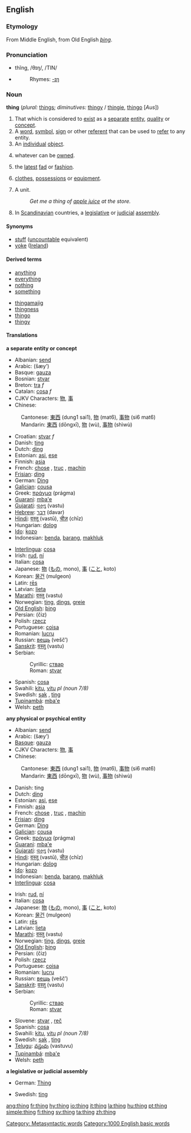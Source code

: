 {{see|Thing}}
==English==

{{rank|got|let|world|194|thing|set|told|both}}

===Etymology===
From Middle English, from Old English ''[[þing]]''.

===Pronunciation===
*thĭng, /θɪŋ/, /TIN/
*{{audio|en-us-thing.ogg|Audio (US)}}
*:Rhymes: [[Rhymes:English:-ɪŋ|-ɪŋ]]

===Noun===
{{Wikipedia}}
'''thing''' (''plural:'' [[things]]; ''diminutives:'' [[thingy]] / [[thingie]], [[thingo]] [''Aus''])

# That which is considered to [[exist]] as a [[separate]] [[entity]], [[quality]] or [[concept]].
# A [[word]], [[symbol]], [[sign]] or other [[referent]] that can be used to [[refer]] to any entity.
# An [[individual]] [[object]].
# {{law}} whatever can be [[owned]].
# the [[latest]] [[fad]] or [[fashion]].
# {{italbrac|in plural}} [[clothes]], [[possessions]] or [[equipment]].
# A unit. 
#: ''Get me a thing of [[apple juice]] at the store.''
# In [[Scandinavian]] countries, a [[legislative]] or [[judicial]] [[assembly]].

====Synonyms====
*[[stuff]] ([[uncountable]] equivalent)
*[[yoke]] ([[Ireland]])

====Derived terms====
{{top}}
*[[anything]]
*[[everything]]
*[[nothing]]
*[[something]]
{{mid}}
*[[thingamajig]]<!-- various spellings -->
*[[thingness]]
*[[thingo]]
*[[thingy]]
{{bottom}}

====Translations====
'''a separate entity or concept'''
{{top}}
*Albanian: [[send#Albanian|send]]
*Arabic: {{ARchar|[[شيء]]}} (šæy’) {{m}}
*Basque: [[gauza]]
*Bosnian: [[stvar]] {{f}}
*Breton: [[tra]] ''f''
*Catalan: [[cosa]] ''f''
*CJKV Characters: [[物]], [[事]]
*Chinese:
:Cantonese: [[東西]] (dung1 sai1), [[物]] (mat6), [[事物]] (si6 mat6)
:Mandarin: [[東西]] (dōngxī), [[物]] (wù), [[事物]] (shìwù)
*Croatian: [[stvar]] ''f''
*Danish: [[ting]] {{c}}
*Dutch: [[ding]] {{n}}
*Estonian: [[asi]], [[ese]]
*Finnish: [[asia]]
*French: [[chose]] {{f}}, [[truc]] {{m}}, [[machin]] {{m}} {{italbrac|informal}}
*[[Frisian]]: [[ding]] {{n}}
*German: [[Ding]] {{n}}
*[[Galician]]: [[cousa]]
*Greek: [[πράγμα]] (prágma)
*[[Guarani]]: [[mba'e]]
*[[Gujarati]]: [[વસ્તુ]] (vastu)
*[[Hebrew]]: [[דבר]] (davar)
*[[Hindi]]: [[वस्तू]] (vastū), [[चीज़]] (chīz)
*Hungarian: [[dolog]]
*[[Ido]]: [[kozo]]
*Indonesian: [[benda]], [[barang]], [[makhluk]]
{{mid}}
*[[Interlingua]]: [[cosa]]
*Irish: [[rud]], [[ní]]
*Italian: [[cosa]] {{f}}
*Japanese: [[物]] ([[もの]], mono), [[事]] ([[こと]], koto)
*Korean: [[물건]] (mulgeon)
*Latin: [[rēs]]
*Latvian: [[lieta]]
*[[Marathi]]: [[वस्तु]] (vastu)
*Norwegian: [[ting]], [[dings]], [[greie]]{{m}}
*[[Old English]]: [[þing]] {{n}}
*Persian: {{FAchar|[[چیز]]}} (čiz)
*Polish: [[rzecz]] {{f}}
*Portuguese: [[coisa]] {{f}}
*Romanian: [[lucru]] {{n}}
*Russian: [[вещь]] (vešč’) {{f}}
*[[Sanskrit]]: [[वस्तु]] (vastu)
*Serbian:
*:Cyrillic: [[ствар]] {{f}}
*:Roman: [[stvar]] {{f}}
*Spanish: [[cosa]] {{f}}
*Swahili: [[kitu]], [[vitu]] ''pl (noun 7/8)''
*Swedish: [[sak]] {{c}}, [[ting]] {{n}}
*[[Tupinambá]]: [[mba'e]]
*Welsh: [[peth]]
{{bottom}}

'''any physical or psychical entity'''
{{top}}
*Albanian: [[send#Albanian|send]]
*Arabic: {{ARchar|[[شيء]]}} (šæy’) {{m}}
*[[Basque]]: [[gauza]]
*CJKV Characters: [[物]], [[事]]
*Chinese:
:Cantonese: [[東西]] (dung1 sai1), [[物]] (mat6), [[事物]] (si6 mat6)
:Mandarin: [[東西]] (dōngxī), [[物]] (wù), [[事物]] (shìwù)
*Danish: ting {{c}}
*Dutch: [[ding]] {{n}}
*Estonian: [[asi]], [[ese]]
*Finnish: [[asia]]
*French: [[chose]] {{f}}, [[truc]] {{m}}, [[machin]] {{m}} {{italbrac|informal}}
*[[Frisian]]: [[ding]] {{n}}
*German: [[Ding]] {{n}}
*[[Galician]]: [[cousa]]
*Greek: [[πράγμα]] (prágma)
*[[Guarani]]: [[mba'e]]
*[[Gujarati]]: [[વસ્તુ]] (vastu)
*[[Hindi]]: [[वस्तू]] (vastū), [[चीज़]] (chīz)
*Hungarian: [[dolog]]
*[[Ido]]: [[kozo]]
*Indonesian: [[benda]], [[barang]], [[makhluk]]
*[[Interlingua]]: [[cosa]]
{{mid}}
*Irish: [[rud]], [[ní]]
*Italian: [[cosa]] {{f}}
*Japanese: [[物]] ([[もの]], mono), [[事]] ([[こと]], koto)
*Korean: [[물건]] (mulgeon)
*Latin: [[res|rēs]]
*Latvian: [[lieta]]
*[[Marathi]]: [[वस्तु]] (vastu)
*Norwegian: [[ting]], [[dings]], [[greie]] {{m}}
*[[Old English]]: [[þing]] {{n}}
*Persian: {{FAchar|[[چیز]]}} (čiz)
*Polish: [[rzecz]] {{f}}
*Portuguese: [[coisa]] {{f}}
*Romanian: [[lucru]] {{n}}
*Russian: [[вещь]] (vešč’) {{f}}
*[[Sanskrit]]: [[वस्तु]] (vastu)
*Serbian:
*:Cyrillic: [[ствар]] {{f}}
*:Roman: [[stvar]] {{f}}
*Slovene: [[stvar]] {{f}}, [[reč]] {{f}}
*Spanish: [[cosa]] {{f}}
*Swahili: [[kitu]], [[vitu]] ''pl (noun 7/8)''
*Swedish: [[sak]] {{c}}, [[ting]] {{n}}
*[[Telugu]]: [[వస్తువు]] (vastuvu)
*[[Tupinambá]]: [[mba'e]]
*Welsh: [[peth]]
{{bottom}}

'''a legislative or judicial assembly'''
{{top}}
*German: [[Thing]] {{n}}
{{mid}}
*Swedish: [[ting]] {{n}}
{{bottom}}

[[Category: Metasyntactic words]]
[[Category:1000 English basic words]]

[[ang:thing]]
[[fr:thing]]
[[hy:thing]]
[[io:thing]]
[[it:thing]]
[[la:thing]]
[[hu:thing]]
[[pt:thing]]
[[simple:thing]]
[[fi:thing]]
[[sv:thing]]
[[ta:thing]]
[[zh:thing]]